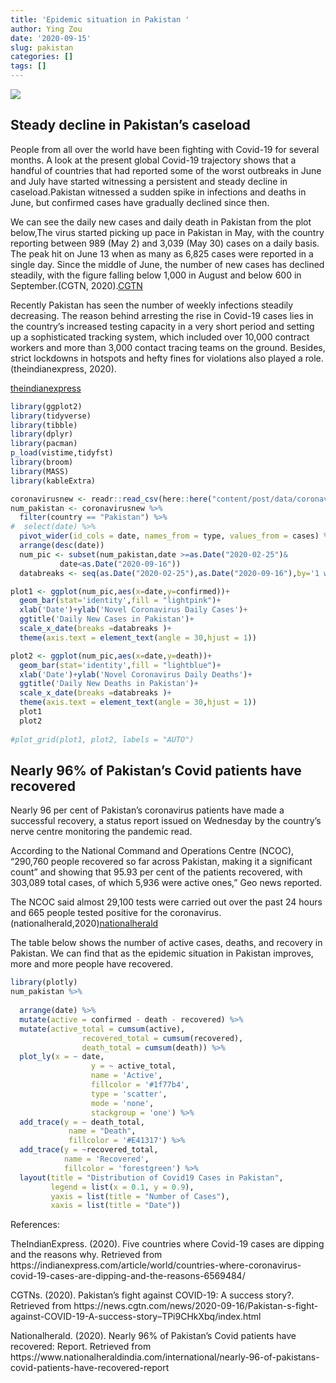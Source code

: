 ```yaml
---
title: 'Epidemic situation in Pakistan '
author: Ying Zou
date: '2020-09-15'
slug: pakistan
categories: []
tags: []
---
```


![](/img/picture.jpg)



## Steady decline in Pakistan's caseload
People from all over the world have been fighting with Covid-19 for several months. A look at the present global Covid-19 trajectory shows that a handful of countries that had reported some of the worst outbreaks in June and July have started witnessing a persistent and steady decline in caseload.Pakistan witnessed a sudden spike in infections and deaths in June, but confirmed cases have gradually declined since then.

We can see the daily new cases and daily death in Pakistan from the plot below,The virus started picking up pace in Pakistan in May, with the country reporting between 989 (May 2) and 3,039 (May 30) cases on a daily basis. The peak hit on June 13 when as many as 6,825 cases were reported in a single day. Since the middle of June, the number of new cases has declined steadily, with the figure falling below 1,000 in August and below 600 in September.(CGTN, 2020).[CGTN](https://news.cgtn.com/news/2020-09-16/Pakistan-s-fight-against-COVID-19-A-success-story--TPi9CHkXbq/index.html)

Recently Pakistan has seen the number of weekly infections steadily decreasing. The reason behind arresting the rise in Covid-19 cases lies in the country’s increased testing capacity in a very short period and setting up a sophisticated tracking system, which included over 10,000 contract workers and more than 3,000 contact tracing teams on the ground. Besides, strict lockdowns in hotspots and hefty fines for violations also played a role.(theindianexpress, 2020).

[theindianexpress](https://indianexpress.com/article/world/countries-where-coronavirus-covid-19-cases-are-dipping-and-the-reasons-6569484/)

```r
library(ggplot2)
library(tidyverse)
library(tibble)
library(dplyr)
library(pacman)
p_load(vistime,tidyfst)
library(broom)
library(MASS)
library(kableExtra)

```


```r
coronavirusnew <- readr::read_csv(here::here("content/post/data/coronavirusnew.csv"))
num_pakistan <- coronavirusnew %>%
  filter(country == "Pakistan") %>%
#  select(date) %>%
  pivot_wider(id_cols = date, names_from = type, values_from = cases) %>%
  arrange(desc(date))
  num_pic <- subset(num_pakistan,date >=as.Date("2020-02-25")&
           date<as.Date("2020-09-16"))
  databreaks <- seq(as.Date("2020-02-25"),as.Date("2020-09-16"),by='1 week')

```

```r
plot1 <- ggplot(num_pic,aes(x=date,y=confirmed))+
  geom_bar(stat='identity',fill = "lightpink")+
  xlab('Date')+ylab('Novel Coronavirus Daily Cases')+
  ggtitle('Daily New Cases in Pakistan')+
  scale_x_date(breaks =databreaks )+
  theme(axis.text = element_text(angle = 30,hjust = 1))

plot2 <- ggplot(num_pic,aes(x=date,y=death))+
  geom_bar(stat='identity',fill = "lightblue")+
  xlab('Date')+ylab('Novel Coronavirus Daily Deaths')+
  ggtitle('Daily New Deaths in Pakistan')+
  scale_x_date(breaks =databreaks )+
  theme(axis.text = element_text(angle = 30,hjust = 1))
  plot1
  plot2
  
#plot_grid(plot1, plot2, labels = "AUTO")
```



## Nearly 96% of Pakistan’s Covid patients have recovered

Nearly 96 per cent of Pakistan's coronavirus patients have made a successful recovery, a status report issued on Wednesday by the country's nerve centre monitoring the pandemic read.

According to the National Command and Operations Centre (NCOC), "290,760 people recovered so far across Pakistan, making it a significant count" and showing that 95.93 per cent of the patients recovered, with 303,089 total cases, of which 5,936 were active ones," Geo news reported.

The NCOC said almost 29,100 tests were carried out over the past 24 hours and 665 people tested positive for the coronavirus.(nationalherald,2020)[nationalherald](https://www.nationalheraldindia.com/international/nearly-96-of-pakistans-covid-patients-have-recovered-report)

The table below shows the number of active cases, deaths, and recovery in Pakistan. We can find that as the epidemic situation in Pakistan improves, more and more people have recovered.







```r
library(plotly)
num_pakistan %>% 
 
  arrange(date) %>%
  mutate(active = confirmed - death - recovered) %>%
  mutate(active_total = cumsum(active),
                recovered_total = cumsum(recovered),
                death_total = cumsum(death)) %>%
  plot_ly(x = ~ date,
                  y = ~ active_total,
                  name = 'Active', 
                  fillcolor = '#1f77b4',
                  type = 'scatter',
                  mode = 'none', 
                  stackgroup = 'one') %>%
  add_trace(y = ~ death_total, 
             name = "Death",
             fillcolor = '#E41317') %>%
  add_trace(y = ~recovered_total, 
            name = 'Recovered', 
            fillcolor = 'forestgreen') %>%
  layout(title = "Distribution of Covid19 Cases in Pakistan",
         legend = list(x = 0.1, y = 0.9),
         yaxis = list(title = "Number of Cases"),
         xaxis = list(title = "Date"))
```

References:

TheIndianExpress. (2020). Five countries where Covid-19 cases are dipping and the reasons why. Retrieved from https://indianexpress.com/article/world/countries-where-coronavirus-covid-19-cases-are-dipping-and-the-reasons-6569484/

CGTNs. (2020). Pakistan's fight against COVID-19: A success story?. Retrieved from https://news.cgtn.com/news/2020-09-16/Pakistan-s-fight-against-COVID-19-A-success-story--TPi9CHkXbq/index.html

Nationalherald. (2020). Nearly 96% of Pakistan’s Covid patients have recovered: Report. Retrieved from https://www.nationalheraldindia.com/international/nearly-96-of-pakistans-covid-patients-have-recovered-report
